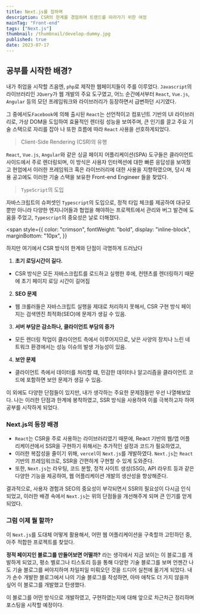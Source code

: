```yaml
---
title: Next.js를 접하며
description: CSR의 한계를 경험하며 트렌드를 따라가기 위한 여정
mainTag: "Front-end"
tags: ["Next.js"]
thumbnail: /thumbnail/develop-dummy.jpg
published: true
date: 2023-07-17
---
```


## 공부를 시작한 배경?

내가 취업을 시작할 즈음엔, `php`로 제작한 웹페이지들이 주를 이루었다.
`Javascript`의 라이브러리인 `JQuery`가 웹 개발의 주요 도구였고, 어느 순간에서부터 `React`, `Vue.js`, `Angular` 등의
모던 프레임워크와 라이브러리가 등장하면서 급변하던 시기였다.

그 중에서도`Facebook`에 의해 출시된 `React`는 선언적이고 컴포넌트 기반의
UI 라이브러리로, 가상 DOM을 도입하여 효율적인 렌더링 성능을 보여주며, 큰 인기를
끌고 주요 기술 스택으로 자리를 잡아 나 또한 흐름에 따라 `React` 사용을
선호하게되었다.

> Client-Side Rendering (CSR)의 유행

`React`, `Vue.js`, `Angular`와 같은 싱글 페이지 어플리케이션(SPA) 도구들은 클라이언트 사이드에서 주로 렌더링되며, 이 방식은 사용자 인터렉션에 대한 빠른 응답성을 보여줬고
현업에서 이러한 프레임워크 혹은 라이브러리에 대한 사용을 지향하였으며, 당시 채용 공고에도 이러한 기술 스택을 보유한 Front-end Engineer 들을 찾았다.

> `TypeScript`의 도입

자바스크립트의 슈퍼셋인 `Typescript`의 도입으로, 정적 타입 체크를 제공하여 대규모 뿐만 아니라 다양한 엔지니어들과 협업을 해야하는 프로젝트에서
관리와 버그 발견에 도움을 주었고, `Typescript`의 중요성은 날로 더해졌다.

<span
  style={{
    color: "crimson",
    fontWeight: "bold",
    display: "inline-block",
    marginBottom: "10px",
  }}
>
  하지만 여기에서 CSR 방식의 한계와 단점이 극명하게 드러났다
</span>

1. **초기 로딩시간이 길다.**

- CSR 방식은 모든 자바스크립트를 로드하고 실행한 후에, 컨텐츠를 렌더링하기 때문에 초기 페이지 로딩 시간이 길어짐

2. **SEO 문제**

- 웹 크롤러들은 자바스크립트 실행을 제대로 처리하지 못해서, CSR 구현 방식 페이지는 검색엔진 최적화(SEO)에 문제가 생길 수 있음.

3. **서버 부담은 감소하나, 클라이언트 부담의 증가**

- 모든 렌더링 작업이 클라이언트 측에서 이루어지므로, 낮은 사양의 장치나 느린 네트워크 환경에서는 성능 이슈의 발생 가능성이 있음.

4. **보안 문제**

- 클라이언트 측에서 데이터를 처리할 떄, 민감한 데이터나 알고리즘을 클라이언트 코드에 포함하면 보안 문제가 생길 수 있음.

이 외에도 다양한 단점들이 있지만, 내가 생각하는 주요한 문제점들만 우선 나열해보았다.
나는 이러한 단점과 한계에 봉착하였고, SSR 방식을 사용하여 이를 극복하고자 하여 공부를 시작하게 되었다.

### Next.js의 등장 배경

- `React`는 CSR을 주로 사용하는 라이브러리였기 때문에, React 기반의 웹/앱 어플리케이션에서 SSR을 구현하기 위해서는 추가적인 설정과 코드가 필요하였고,
- 이러한 복잡성을 줄이기 위해, `vercel`이 `Next.js`를 개발하였다. `Next.js`는 `React` 기반의 프레임워크로, SSR을 간편하게 구현할 수 있게 도와준다.
- 또한, `Next.js`는 라우팅, 코드 분할, 정적 사이트 생성(SSG), API 라우트 등과 같은 다양한 기능을 제공하여, 웹 어플리케이션 개발의 생산성을 향상해준다.

결과적으로, 사용자 경험과 SEO의 중요성이 부각되면서 SSR의 필요성이 다시금 인식되었고, 이러한 배경 속에서 `Next.js`는 위의 단점들을 개선해주게 되며 큰 인기를 얻게 되었다.

### 그럼 이제 뭘 할까?

이 `Next.js`를 도대체 어떻게 활용해서, 어떤 웹 어플리케이션을 구축할까 고민하던 중, 아주 적합한 프로젝트를 찾았다.

**정적 페이지인 블로그를 만들어보면 어떨까?** 라는 생각에서 지금 보이는 이 블로그를 개발하게 되었고,
평소 벨로그나 티스토리 등을 통해 다양한 기술 블로그를 보며 언젠간 나도 기술 블로그를 써야지하며 차일피일 미뤄오던 것을 드디어 실천에 옮기게 되었다.
내가 손수 개발한 블로그에서 나의 기술 블로그를 작성하면, 아마 애착도 더 가지 않을까 싶어 이 블로그를 개발했고 탄생했다.

이 블로그를 어떤 방식으로 개발하였고, 구현하였는지에 대해 앞으로 차근차근 정리하며 포스팅을 시작할 예정이다.
